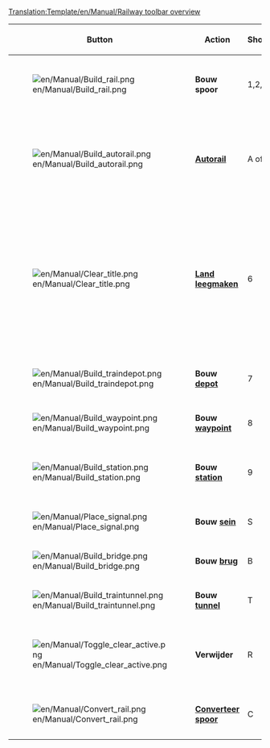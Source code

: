 <noinclude>[[Translation:Template/en/Manual/Railway toolbar overview]]</noinclude><noinclude>{{nl/Vertaling|Template:en/Manual/Railway toolbar overview|90}}</noinclude>
{|{{en/Wikitable}}
|- style="background:#efefef"
!width='100' |Button
!width='150' |Action
!Shortcut
!Description

|-
|[[File:en/Manual/Build rail.png]]
|'''Bouw spoor'''
|1,2,3,4
|Bouwt spoor in de geselecteerde richting. Je kunt klikken en slepen, maar deze tools zijn lang niet zo efficient als de [[nl/Archive/Manual/Autorail|Autorail]] tool.

|-
|[[File:en/Manual/Build autorail.png]]
|'''[[nl/Archive/Manual/Autorail|Autorail]]'''
|A of 5
|Een zeer efficiente tool om spoor in iedere richting te bouwen, hoewel deze tool in het begin lastiger te gebruiken is. In combinatie met een ingedrukte Ctrl-toets is het ook makkelijk om bestaand spoor te verwijderen.

|-
|[[File:en/Manual/Clear title.png]]
|'''[[en/Landschapsinrichting|Land leegmaken]]'''
|6
|De dynamiet tool wordt gebruikt om tegels leeg te maken. Je kunt hier (bijna) alles mee opruimen, inclusief verkeerd gebouwd spoor. Let wel op dat als je dynamiet op een [[nl/Manual/Stations|station]] gebruikt het hele station ineens verdwijnt. Om delen van een station af te breken selecteer je het bouwen van een station en vervolgens [R]: [[File:en/Manual/Toggle clear active.png]]+[[File:en/Manual/Build station.png]].

|-
|[[File:en/Manual/Build traindepot.png]]
|'''Bouw [[en/Manual/Depots|depot]]'''
|7
|Opent het [[en/Manual/Depots|depot]] bouw venster, zodat je het depot in de geschikte richting kunt kiezen.

|-
|[[File:en/Manual/Build waypoint.png]]
|'''Bouw [[nl/Waypoints|waypoint]]'''
|8
|Laat je een [[nl/Waypoints|waypoint]] bouwen op een bestaand stuk spoor.

|-
|[[File:en/Manual/Build station.png]]
|'''Bouw [[nl/Manual/Stations|station]]'''
|9
|Opent het [[nl/Manual/Stations|station]] bouw venster waar je een station van een bepaalde breedte, lengte en richting kunt kiezen om te bouwen.

|-
|[[File:en/Manual/Place signal.png]]
|'''Bouw [[nl/Manual/Seinen|sein]]'''
|S
|Laat je diverse [[nl/Manual/Seinen|seinen]] bouwen langs het spoor.

|-
|[[File:en/Manual/Build bridge.png]]
|'''Bouw [[nl/Manual/Bruggen|brug]]'''
|B
|Laat je spoor[[nl/Manual/Bruggen|bruggen]] bouwen.

|-
|[[File:en/Manual/Build traintunnel.png]]
|'''Bouw [[nl/Manual/Tunnels|tunnel]]'''
|T
|Laat je ondergrondse [[nl/Manual/Tunnels|tunnels]] bouwen.

|-
|[[File:en/Manual/Toggle clear active.png]]
|'''Verwijder'''
|R
|Klik hier op nadat je een item geselecteerd hebt om dit type items te verwijderen. Zo kun je bijvoorbeeld alleen de seinen verwijderen, of delen van stations.

|-
|[[File:en/Manual/Convert rail.png]]
|'''[[nl/Converteer spoor|Converteer spoor]]'''
|C
|Converteert spoor van een willekeurig ander type naar het huidige geselecteerde type.

|}